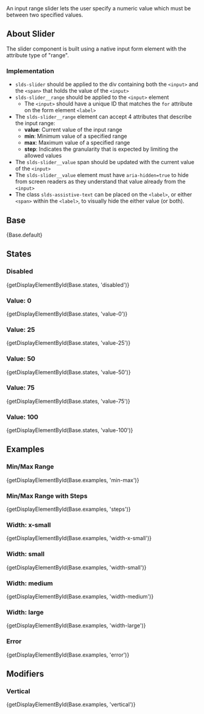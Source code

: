 
<div className="doc lead">
  An input range slider lets the user specify a numeric value which must be between two specified values.
</div>

## About Slider

The slider component is built using a native input form element with the attribute type of "range".

### Implementation

- `slds-slider` should be applied to the div containing both the `<input>` and the `<span>` that holds the value of the `<input>`
- `slds-slider__range` should be applied to the `<input>` element
  - The `<input>` should have a unique ID that matches the `for` attribute on the form element `<label>`
- The `slds-slider__range` element can accept 4 attributes that describe the input range:
  - **value**: Current value of the input range
  - **min**: Minimum value of a specified range
  - **max**: Maximum value of a specified range
  - **step**: Indicates the granularity that is expected by limiting the allowed values
- The `slds-slider__value` span should be updated with the current value of the `<input>`
- The `slds-slider__value` element must have `aria-hidden=true` to hide from screen readers as they understand that value already from the `<input>`
- The class `slds-assistive-text` can be placed on the `<label>`, or either `<span>` within the `<label>`, to visually hide the either value (or both).

## Base

<CodeView>
  {Base.default}
</CodeView>

## States

### Disabled

<CodeView>
  {getDisplayElementById(Base.states, 'disabled')}
</CodeView>

### Value: 0

<CodeView>
  {getDisplayElementById(Base.states, 'value-0')}
</CodeView>

### Value: 25

<CodeView>
  {getDisplayElementById(Base.states, 'value-25')}
</CodeView>

### Value: 50

<CodeView>
  {getDisplayElementById(Base.states, 'value-50')}
</CodeView>

### Value: 75

<CodeView>
  {getDisplayElementById(Base.states, 'value-75')}
</CodeView>

### Value: 100

<CodeView>
  {getDisplayElementById(Base.states, 'value-100')}
</CodeView>

## Examples

### Min/Max Range

<CodeView>
  {getDisplayElementById(Base.examples, 'min-max')}
</CodeView>

### Min/Max Range with Steps

<CodeView>
  {getDisplayElementById(Base.examples, 'steps')}
</CodeView>

### Width: x-small

<CodeView>
  {getDisplayElementById(Base.examples, 'width-x-small')}
</CodeView>

### Width: small

<CodeView>
  {getDisplayElementById(Base.examples, 'width-small')}
</CodeView>

### Width: medium

<CodeView>
  {getDisplayElementById(Base.examples, 'width-medium')}
</CodeView>

### Width: large

<CodeView>
  {getDisplayElementById(Base.examples, 'width-large')}
</CodeView>

### Error

<CodeView>
  {getDisplayElementById(Base.examples, 'error')}
</CodeView>

## Modifiers

### Vertical

<CodeView>
  {getDisplayElementById(Base.examples, 'vertical')}
</CodeView>
